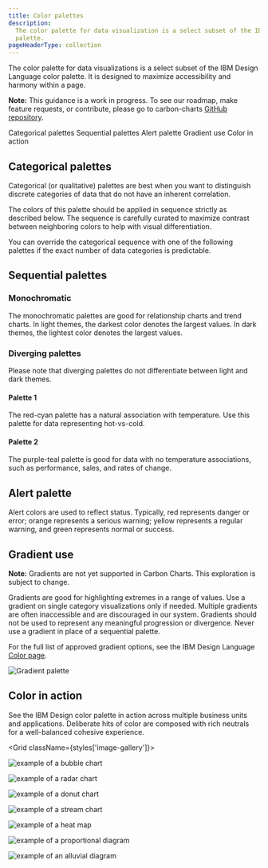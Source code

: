```yaml
---
title: Color palettes
description:
  The color palette for data visualization is a select subset of the IBM Design Language color
  palette.
pageHeaderType: collection
---
```



<PageDescription>

The color palette for data visualizations is a select subset of the IBM Design Language color
palette. It is designed to maximize accessibility and harmony within a page.

</PageDescription>

<InlineNotification>

**Note:** This guidance is a work in progress. To see our roadmap, make feature requests, or
contribute, please go to carbon-charts
[GitHub repository](https://github.com/carbon-design-system/carbon-charts).

</InlineNotification>

<AnchorLinks>

<AnchorLink>Categorical palettes</AnchorLink>
<AnchorLink>Sequential palettes</AnchorLink>
<AnchorLink>Alert palette</AnchorLink>
<AnchorLink>Gradient use</AnchorLink>
<AnchorLink>Color in action</AnchorLink>

</AnchorLinks>

## Categorical palettes

Categorical (or qualitative) palettes are best when you want to distinguish discrete categories of
data that do not have an inherent correlation.

The colors of this palette should be applied in sequence strictly as described below. The sequence
is carefully curated to maximize contrast between neighboring colors to help with visual
differentiation.

<ColorPalette type="categorical" />

You can override the categorical sequence with one of the following palettes if the exact number of
data categories is predictable.

<ColorPalette type="grouped" />

## Sequential palettes

### Monochromatic

The monochromatic palettes are good for relationship charts and trend charts. In light themes, the
darkest color denotes the largest values. In dark themes, the lightest color denotes the largest
values.

<ColorPalette type="sequential" isMono />

### Diverging palettes

Please note that diverging palettes do not differentiate between light and dark themes.

#### Palette 1

The red-cyan palette has a natural association with temperature. Use this palette for data
representing hot-vs-cold.

#### Palette 2

The purple-teal palette is good for data with no temperature associations, such as performance,
sales, and rates of change.

<ColorPalette type="sequential" isDiverging />

## Alert palette

Alert colors are used to reflect status. Typically, red represents danger or error; orange
represents a serious warning; yellow represents a regular warning, and green represents normal or
success.

<ColorPalette twoColumn type="alert" />

## Gradient use

<InlineNotification>

**Note:** Gradients are not yet supported in Carbon Charts. This exploration is subject to change.

</InlineNotification>

Gradients are good for highlighting extremes in a range of values. Use a gradient on single category
visualizations only if needed. Multiple gradients are often inaccessible and are discouraged in our
system. Gradients should not be used to represent any meaningful progression or divergence. Never
use a gradient in place of a sequential palette.

For the full list of approved gradient options, see the IBM Design Language
[Color page](https://www.ibm.com/design/language/elements/color#gradients).

<Row>
<Column colLg={8} colMd={6} colSm={4}>

![Gradient palette](/data-visualization/color-palettes/gradient.png)

</Column>
</Row>

## Color in action

See the IBM Design color palette in action across multiple business units and applications.
Deliberate hits of color are composed with rich neutrals for a well-balanced cohesive experience.

<Grid className={styles['image-gallery']}>
<Column lg={6} md={4} sm={4}>

![example of a bubble chart](/data-visualization/color-palettes/color_gallery_1.png)

</Column>

<Column lg={6} md={4} sm={4}>

![example of a radar chart](/data-visualization/color-palettes/color_gallery_2.png)

</Column>

<Column lg={6} md={4} sm={4}>

![example of a donut chart](/data-visualization/color-palettes/color_gallery_3.png)

</Column>

<Column lg={6} md={4} sm={4}>

![example of a stream chart](/data-visualization/color-palettes/color_gallery_4.png)

</Column>

<Column lg={12} md={8} sm={4}>

![example of a heat map](/data-visualization/color-palettes/color_gallery_5.png)

</Column>

<Column lg={12} md={8} sm={4}>

![example of a proportional diagram](/data-visualization/color-palettes/color_gallery_6.png)

</Column>

<Column lg={12} md={8} sm={4}>

![example of an alluvial diagram](/data-visualization/color-palettes/color_gallery_7.png)

</Column>
</Grid>
